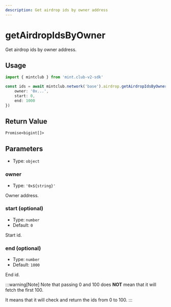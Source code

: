```yaml
---
description: Get airdrop ids by owner address
---
```


# getAirdropIdsByOwner 

Get airdrop ids by owner address.

## Usage

```ts twoslash [example.ts]
import { mintclub } from 'mint.club-v2-sdk'

const ids = await mintclub.network('base').airdrop.getAirdropIdsByOwner({
	owner: '0x...',
	start: 0,
	end: 1000
}) 
```


## Return Value

`Promise<bigint[]>`

## Parameters

- Type: `object`

### owner

- Type: `'0x${string}'`

Owner address.

### start (optional)

- Type: `number`
- Default: `0`

Start id. 

### end (optional)

- Type: `number`
- Default: `1000`

End id.

:::warning[Note]
Note that passing 0 and 100 does **NOT** mean that it will fetch the first 100. 

It means that it will check and return the ids from 0 to 100.
:::
